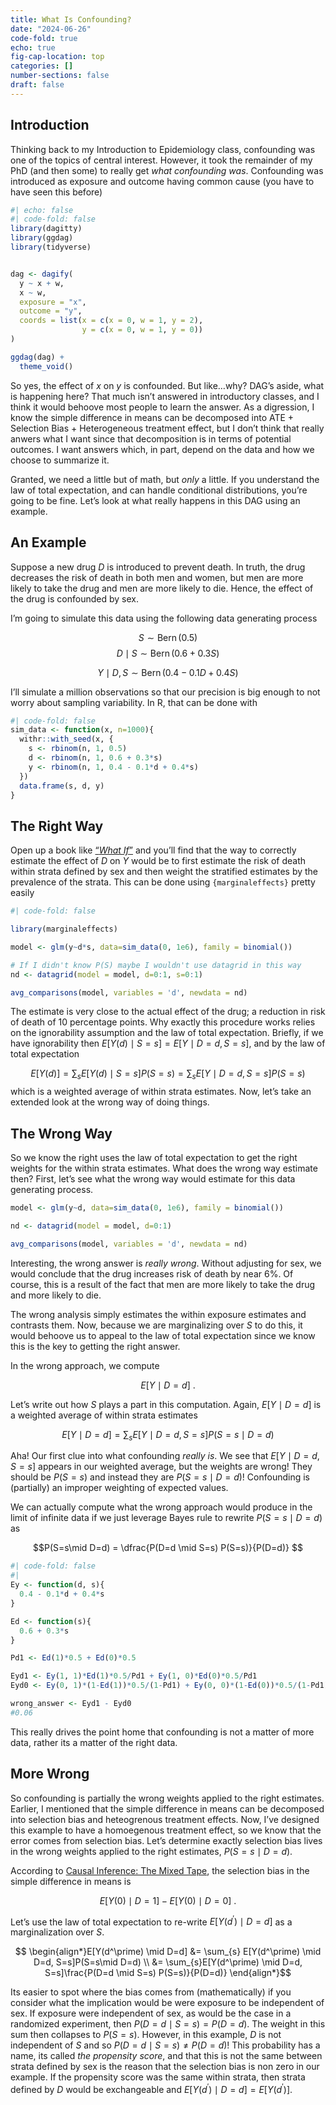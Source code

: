 ```yaml
---
title: What Is Confounding?
date: "2024-06-26"
code-fold: true
echo: true
fig-cap-location: top
categories: []
number-sections: false
draft: false
---
```



## Introduction

Thinking back to my Introduction to Epidemiology class, confounding was one of the topics of central interest.  However, it took the remainder of my PhD (and then some) to really get _what confounding was_.  Confounding was introduced as exposure and outcome having common cause (you have to have seen this before)

```r
#| echo: false
#| code-fold: false
library(dagitty)
library(ggdag)
library(tidyverse)


dag <- dagify(
  y ~ x + w,
  x ~ w,
  exposure = "x",
  outcome = "y",
  coords = list(x = c(x = 0, w = 1, y = 2),
                y = c(x = 0, w = 1, y = 0))
)

ggdag(dag) + 
  theme_void()
```


So yes, the effect of $x$ on $y$ is confounded.  But like...why?  DAG's aside, what is happening here? That much isn't answered in introductory classes, and I think it would behoove most people to learn the answer.  As a digression, I know the simple difference in means can be decomposed into ATE + Selection Bias + Heterogeneous treatment effect, but I don't think that really anwers what I want since that decomposition is in terms of potential outcomes.  I want answers which, in part, depend on the data and how we choose to summarize it.

Granted, we need a little but of math, but _only_ a little.  If you understand the law of total expectation, and can handle conditional distributions, you're going to be fine.  Let's look at what really happens in this DAG using an example.

## An Example

Suppose a new drug $D$ is introduced to prevent death.  In truth, the drug decreases the risk of death in both men and women, but men are more likely to take the drug and men are more likely to die.  Hence, the effect of the drug is confounded by sex.

I'm going to simulate this data using the following data generating process

$$ S \sim \operatorname{Bern}(0.5) $$
$$ D \mid S \sim \operatorname{Bern}(0.6 + 0.3S) $$

$$ Y \mid D, S \sim \operatorname{Bern}(0.4 - 0.1D + 0.4S) $$

I'll simulate a million observations so that our precision is big enough to not worry about sampling variability. In R, that can be done with

```r
#| code-fold: false
sim_data <- function(x, n=1000){
  withr::with_seed(x, {
    s <- rbinom(n, 1, 0.5)
    d <- rbinom(n, 1, 0.6 + 0.3*s)
    y <- rbinom(n, 1, 0.4 - 0.1*d + 0.4*s)
  })
  data.frame(s, d, y)
}
```


## The Right Way

Open up a book like ["_What If_"](https://www.hsph.harvard.edu/miguel-hernan/causal-inference-book/) and you'll find that the way to correctly estimate the effect of $D$ on $Y$ would be to first estimate the risk of death within strata defined by sex and then weight the stratified estimates by the prevalence of the strata.  This can be done using `{marginaleffects}` pretty easily


```r
#| code-fold: false

library(marginaleffects)

model <- glm(y~d*s, data=sim_data(0, 1e6), family = binomial())

# If I didn't know P(S) maybe I wouldn't use datagrid in this way
nd <- datagrid(model = model, d=0:1, s=0:1)

avg_comparisons(model, variables = 'd', newdata = nd)
```



The estimate is very close to the actual effect of the drug; a reduction in risk of death of 10 percentage points. Why exactly this procedure works relies on the ignorability assumption and the law of total expectation.  Briefly, if we have ignorability then $E[Y(d) \mid S=s] = E[Y\mid D=d, S=s]$, and by the law of total expectation

$$ E[Y(d)] = \sum_{s} E[Y(d) \mid S=s] P(S=s) =\sum_{s} E[Y \mid D=d, S=s] P(S=s) $$
which is a weighted average of within strata estimates.   Now, let's take an extended look at the wrong way of doing things.

## The Wrong Way

So we know the right uses the law of total expectation to get the right weights for the within strata estimates.  What does the wrong way estimate then?  First, let's see what the wrong way would estimate for this data generating process.

```r

model <- glm(y~d, data=sim_data(0, 1e6), family = binomial())

nd <- datagrid(model = model, d=0:1)

avg_comparisons(model, variables = 'd', newdata = nd)

```

Interesting, the wrong answer is _really wrong_.  Without adjusting for sex, we would conclude that the drug increases risk of death by near 6\%. Of course, this is a result of the fact that men are more likely to take the drug and more likely to die.

The wrong analysis simply estimates the within exposure estimates and contrasts them.  Now, because we are marginalizing over $S$ to do this, it would behoove us to appeal to the law of total expectation since we know this is the key to getting the right answer.

In the wrong approach, we compute

$$ E[Y \mid D=d] \>. $$

Let's write out how $S$ plays a part in this computation.  Again, $E[Y \mid D=d]$ is a weighted average of within strata estimates

$$ E[Y \mid D=d] = \sum_{s} E[Y \mid D=d, S=s] P(S=s\mid D=d) $$

Aha!  Our first clue into what confounding _really is_.  We see that $E[Y \mid D=d, S=s]$ appears in our weighted average, but the weights are wrong!  They should be $P(S=s)$ and instead they are $P(S=s\mid D=d)$!  Confounding is (partially) an improper weighting of expected values.


We can actually compute what the wrong approach would produce in the limit of infinite data if we just leverage Bayes rule to rewrite $P(S=s\mid D=d)$ as 

$$P(S=s\mid D=d) = \dfrac{P(D=d \mid S=s) P(S=s)}{P(D=d)} $$

```r
#| code-fold: false
#| 
Ey <- function(d, s){
  0.4 - 0.1*d + 0.4*s
}

Ed <- function(s){
  0.6 + 0.3*s  
}

Pd1 <- Ed(1)*0.5 + Ed(0)*0.5

Eyd1 <- Ey(1, 1)*Ed(1)*0.5/Pd1 + Ey(1, 0)*Ed(0)*0.5/Pd1
Eyd0 <- Ey(0, 1)*(1-Ed(1))*0.5/(1-Pd1) + Ey(0, 0)*(1-Ed(0))*0.5/(1-Pd1)

wrong_answer <- Eyd1 - Eyd0
#0.06
```


This really drives the point home that confounding is not a matter of more data, rather its a matter of the right data.


## More Wrong

So confounding is partially the wrong weights applied to the right estimates.  Earlier, I mentioned that the simple difference in means can be decomposed into selection bias and heteogrenous treatment effects.  Now, I've designed this example to have a homoegenous treatment effect, so we know that the error comes from selection bias.  Let's determine exactly selection bias lives in the wrong weights applied to the right estimates,  $P(S=s\mid D=d)$.

According to [Causal Inference: The Mixed Tape](https://mixtape.scunning.com/04-potential_outcomes#simple-difference-in-means-decomposition), the selection bias in the simple difference in means is 

$$ E[Y(0) \mid D=1] - E[Y(0) \mid D=0] \>. $$

Let's use the law of total expectation to re-write $E[Y(d^\prime) \mid D=d]$ as a marginalization over $S$.

$$ \begin{align*}E[Y(d^\prime) \mid D=d] &= \sum_{s} E[Y(d^\prime) \mid D=d, S=s]P(S=s\mid D=d) \\ &= \sum_{s}E[Y(d^\prime) \mid D=d, S=s]\frac{P(D=d \mid S=s) P(S=s)}{P(D=d)} \end{align*}$$

Its easier to spot where the bias comes from (mathematically) if you consider what the implication would be were exposure to be independent of sex.  If exposure were independent of sex, as would be the case in a randomized experiment, then $P(D=d \mid S=s) = P(D=d)$.  The weight in this sum then collapses to $P(S=s)$.  However, in this example, $D$ is not independent of $S$ and so $P(D=d \mid S=s) \neq P(D=d)$!  This probability has a name, its called _the propensity score_, and that this is not the same between strata defined by sex is the reason that the selection bias is non zero in our example.  If the propensity score was the same within strata, then strata defined by $D$ would be exchangeable and $E[Y(d^\prime) \mid D=d] = E[Y(d^\prime)]$.




















































